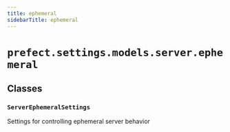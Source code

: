 ```yaml
---
title: ephemeral
sidebarTitle: ephemeral
---
```


# `prefect.settings.models.server.ephemeral`

## Classes

### `ServerEphemeralSettings` <sup><a href="https://github.com/prefecthq/prefect/blob/main/src/prefect/settings/models/server/ephemeral.py#L9" target="_blank"><Icon icon="github" size="14" /></a></sup>


Settings for controlling ephemeral server behavior

